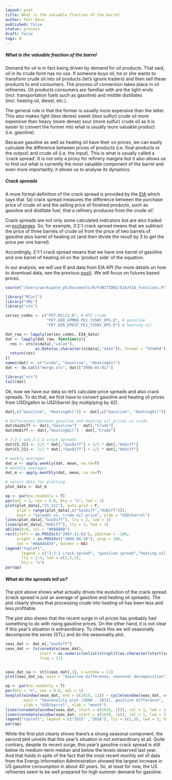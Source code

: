 ```yaml
---
layout: post
title: What is the valuable fraction of the barrel
author: Petr Baca
published: false
status: process
draft: false
tags: R
---
```

##### What is the valuable fraction of the barrel

Demand for oil is in fact being driven by demand for oil products. That said, oil in its crude form has no use. If someone buys oil, he or she wants to transform crude oil into oil products (let's ignore traders) and then sell these products to end consumers. The process of conversion takes place in oil refineries. Oil products consumers are familliar with are the light-ends (incl. transportation fuels such as gasoline) and middle distillates (incl. heating oil, diesel, etc.).

The general rule is that the former is usually more expensive than the latter. This also makes light (less dense) sweet (less sulfur) crude oil more expensive than heavy (more dense) sour (more sulfur) crude oil as it is easier to convert the former into what is usually more valuable product (i.e. gasoline).

Because gasoline as well as heating oil have their on prices, we can easily calculate the difference between prices of products (i.e. final products or the output) and crude oil (i.e. the input). This is what is usually called a 'crack spread'. It is not only a proxy for refinery margins but it also allows us to find out what is currently the most valuable component of the barrel and even more importantly, it allows us to analyse its dynamics.

##### Crack spreads

A more formal definition of the crack spread is provided by the [EIA](https://www.eia.gov/todayinenergy/includes/CrackSpread_Explain.cfm) which says that '[a] crack spread measures the difference between the purchase price of crude oil and the selling price of finished products, such as gasoline and distillate fuel, that a refinery produces from the crude oil'.

Crack spreads are not only some calculated indicators but are also traded on [exchanges](http://www.cmegroup.com/trading/energy/crack-spread-handbook.html). 
So, for example, 3:2:1 crack spread means that we subtract the price of three barrels of crude oil from the price of two barrels of gasoline plus barrel of heating oil (and then divide the result by 3 to get the price per one barrel).

Accordingly, 2:1:1 crack spread means that we have one barrel of gasoline and one barrel of heating oil on the 'product side' of the equation.

In our analysis, we will use R and data from EIA API (for more details on how to download data, see the previous [post](http://petrbaca.github.io/2016/03/27/EIA-data/)). We will focus on futures based prices.

```r
source("/Users/workspace_pb/Documents/R/FUNCTIONS/EIA/EIA_functions.R")

library("RCurl") 
library("XML") 
library("xts")

series_codes <- c("PET.RCLC1.D", # WTI crude
                  "PET.EER_EPMRR_PE1_Y35NY_DPG.D", # gasoline
                  "PET.EER_EPD2F_PE1_Y35NY_DPG.D") # heating oil

dat_raw <- lapply(series_codes, EIA_data)
dat <- lapply(dat_raw, function(x){
  res <- xts(x$data[,"value"],
             as.Date(as.character(x$data[,"date"]), format = "%Y%m%d"))
  return(res)
})
names(dat) <- c("Crude", "Gasoline", "HeatingOil")
dat <- do.call("merge.xts", dat)["2006-01-01/"]
```

```r
library("xts")
tail(dat)
```

Ok, now we have our data so let's calculate price spreads and also crack spreads. To do that, we first have to convert gasoline and heating oil prices from USD/gallon to USD/barrel (by multiplying by 42).

```r
dat[,c("Gasoline", "HeatingOil")] <- dat[,c("Gasoline", "HeatingOil")] * 42

# differences between gasoline and heating oil prices vs crude
dat$GasDiff <- dat[,"Gasoline"] - dat[,"Crude"]
dat$HoDiff <- dat[,"HeatingOil"] - dat[,"Crude"]

# 3:2:1 and 2:1:1 crack spreads
dat$CS_321 <- 2/3 * dat[,"GasDiff"] + 1/3 * dat[,"HoDiff"]
dat$CS_211 <- 1/2 * dat[,"GasDiff"] + 1/2 * dat[,"HoDiff"]

# weekly averages
dat_w <- apply.weekly(dat, mean, na.rm=T)
# monthly averages
dat_m <- apply.monthly(dat, mean, na.rm=T)

# select data for plotting
plot_data <- dat_m

op <- par(no.readonly = T)
par(adj = 1, cex = 0.8, bty = "n", lwd = 2)
plot(plot_data[,"CS_211"], auto.grid = F,
     ylim = range(plot_data[,c("GasDiff","HoDiff")]),
     main = "Spreads vs. crude oil price", ylab = "USD/barrel")
lines(plot_data[,"GasDiff"], lty = 2, lwd = 1)
lines(plot_data[,"HoDiff"], lty = 3, lwd = 1)
abline(h=0, col = "#BBBBBB")
rect(xleft = as.POSIXct("2007-11-01"), ybottom = -100,
     xright = as.POSIXct("2009-06-30"), ytop = 100,
     col = "#AAAAAA50", border = NA)
legend("topleft",
       legend = c("2:1:1 crack spread", "gasoline spread","heating oil spread"),
       lty = 1:3, lwd = c(2,1,1),
       bty = "n")
par(op)

```

##### What do the spreads tell us?

The plot above shows what actually drives the evolution of the crack spread (crack spread is just an average of gasoline and heating oil spreads). The plot clearly shows that processing crude into heating oil has been less and less profitable.

The plot also shows that the recent surge in oil prices has probably had something to do with rising gasoline prices. On the other hand, it is not clear if this year's situation is extraordinary. To check this we will seasonally decompose the series (STL) and do the seasonality plot.

```r

seas_dat <- dat_m[,"GasDiff"]
seas_dat <- ts(coredata(seas_dat),
               start = as.numeric(unlist(strsplit(as.character(start(seas_dat)), "-"))[1:2]),
               freq = 12)


seas_dat_sa <- stl(seas_dat[,1], s.window = 11)
plot(seas_dat_sa, main = "Gasoline difference, seasonal decomposition")

op <- par(no.readonly = T)
par(bty = "n", cex = 0.8, adj = 1)
boxplot(window(seas_dat, end = c(2015, 12)) ~ cycle(window(seas_dat, end = c(2015, 12))), col = "#EEEEEE", border = "#AAAAAA",
        main = "Seasonality plot (2006 - 2015), gasoline difference",
        ylab = "USD/barrel", xlab = "month")
lines(coredata(window(seas_dat, start = c(2015, 1))), col = 1, lwd = 3, lty = 3)
lines(coredata(window(seas_dat, start = c(2016, 1))), col = 1, lwd = 3)
legend("topleft", legend = c("2015" ,"2016"), lty = c(1,3), lwd = 3, bty = "n")
par(op)

```

While the first plot clearly shows there's a strong seasonal component, the second plot unveils that this year's situation is not extraordinary at all. Quite contrary, despite its recent surge, this year's gasoline crack spread is still below its medium-term median and below the levels observed last year. And that holds in spite of the fact that the most recent monhly set of data from the Energy Information Administration showed the largest increase in US gasoline consumption in about 40 years. So, at least for now, the US refineries seem to be well prepared for high summer demand for gasoline.










